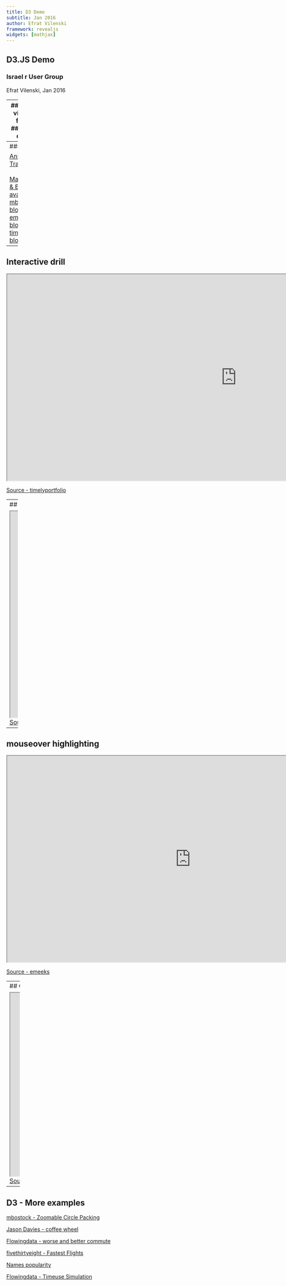 ```yaml
---
title: D3 Demo
subtitle: Jan 2016
author: Efrat Vilenski
framework: revealjs
widgets: [mathjax]
---
```

<style>iframe{background-color: white}</style> 
## D3.JS Demo
### Israel r User Group

Efrat Vilenski, Jan 2016

---
### D3 - Data visualization framework 
#### Bringing data to life
 
<iframe src="http://bl.ocks.org/mbostock/raw/3231298/" width="960px" height="540px" scrolling="No"></iframe>
 <a class="Link1" href="http://bl.ocks.org/mbostock/3231298/" target="_blank">Source - mbostock</a>


---
### The basics

<a class="Link1" href="http://blog.visual.ly/creating-animations-and-transitions-with-d3-js/" target="_blank">Animations and Transitions</a>
<br/>
<br/>
<a class="Link1" href="../links.html#section5" target="_blank">Many tutorials & Examples available</a><br/>
        <a href="http://bl.ocks.org/mbostock" target="_blank">mbostock's blocks</a><br/>
        <a href="http://bl.ocks.org/emeeks" target="_blank">emeeks's blocks</a><br/>
        <a href="http://bl.ocks.org/timelyportfolio" target="_blank">timelyportfolio's blocks</a><br/>


---
## Interactive drill  

<iframe src="http://bl.ocks.org/timelyportfolio/raw/862dcabf010da04b9b5b/" width="1200px" height="540px" scrolling="No"></iframe>
<a class="Link1" href="http://bl.ocks.org/timelyportfolio/862dcabf010da04b9b5b/" target="_blank">Source - timelyportfolio</a>

---
## Radial Chart 
 
<iframe src="http://bl.ocks.org/emeeks/raw/2fffa9abe50ac97603c7/" width="960px" height="540px" scrolling="No"></iframe>
<a class="Link1" href="http://bl.ocks.org/emeeks/2fffa9abe50ac97603c7/" target="_blank">Source - emeeks</a>



---
 
## mouseover highlighting 

<iframe src="http://bl.ocks.org/emeeks/raw/78ab7c4cbf601484af96/" width="960px" height="540px" scrolling="No"></iframe>
<a class="Link1" href="http://bl.ocks.org/emeeks/78ab7c4cbf601484af96/" target="_blank">Source - emeeks</a>

--- 
## Charts can dance 

<iframe src="http://bl.ocks.org/mbostock/raw/1256572/" width="1000px" height="480px" scrolling="No"></iframe>
<a class="Link1" href="http://bl.ocks.org/mbostock/1256572/" target="_blank">Source - mbostock</a>

--- 

## D3 - More examples

<a class="Link1" href="http://bl.ocks.org/mbostock/raw/7607535/" target="_blank">mbostock - Zoomable Circle Packing</a>

<a class="Link1" href="https://www.jasondavies.com/coffee-wheel/" target="_blank">Jason Davies -  coffee wheel</a>

<a class="Link1" href="http://flowingdata.com/2015/02/05/where-the-commute-is-worse-and-better-than-yours/" target="_blank">Flowingdata - worse and better commute</a>


<a class="Link1" href="http://projects.fivethirtyeight.com/flights/" target="_blank">fivethirtyeight - Fastest Flights</a>

<a class="Link1" href="http://dataaddict.fr/prenoms/#lea,lola" target="_blank">Names popularity</a>

<a class="Link1" href="http://flowingdata.com/projects/2015/timeuse-simulation/" target="_blank">Flowingdata - Timeuse Simulation</a>








 


